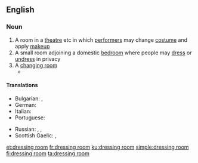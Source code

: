 ==English==

===Noun===
{{en-noun|head=[[dressing]] [[room]]}}

# A room in a [[theatre]] etc in which [[performer]]s may change [[costume]] and apply [[makeup]]
# A small room adjoining a domestic [[bedroom]] where people may [[dress]] or [[undress]] in privacy
# A [[changing room]]
#* {{quote-news
|year=2011
|date=October 1
|author=Phil McNulty
|title=Everton   0 - 2   Liverpool
|work=BBC Sport
|url=http://news.bbc.co.uk/sport2/hi/football/eng_prem/15045708.stm
|page=
|passage=As half-time approached with Everton desperate to get into the '''dressing room''' and regroup, Liverpool were awarded a penalty for Jagielka's rash challenge on Suarez. This time there was no disputing Atkinson's decision, but Howard rescued Everton by diving low to his left to keep out Kuyt's spot-kick.}}

====Translations====
{{trans-top|room for changing clothes}}
* Bulgarian: {{t|bg|гримьорна|sc=Cyrl}}, {{t|bg|съблекалня|sc=Cyrl}}
* German: {{t|de|Ankleideraum|m}}
* Italian: {{t-|it|camerino|m}}
* Portuguese: {{t-|pt|camarim|m}}
{{trans-mid}}
* Russian: {{t|ru|гримёрная|f|tr=grimjórnaja|sc=Cyrl}} {{qualifier|theatre}}, {{t|ru|гардеробная|f|tr=garderóbnaja|sc=Cyrl}}, {{t|ru|раздевалка|f|tr=razdeválka|sc=Cyrl}}
* Scottish Gaelic: {{t-|gd|seòmar-èididh|m}}, {{t-|gd|seòmar-sgeadachaidh|m}}
{{trans-bottom}}

[[et:dressing room]]
[[fr:dressing room]]
[[ku:dressing room]]
[[simple:dressing room]]
[[fi:dressing room]]
[[ta:dressing room]]